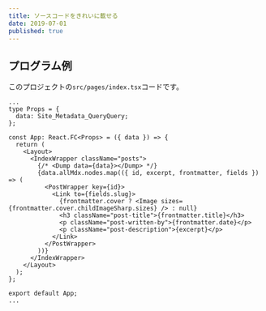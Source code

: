 ```yaml
---
title: ソースコードをきれいに載せる
date: 2019-07-01
published: true
---
```

## プログラム例
このプロジェクトの`src/pages/index.tsx`コードです。
```tsx
...
type Props = {
  data: Site_Metadata_QueryQuery;
};

const App: React.FC<Props> = ({ data }) => {
  return (
    <Layout>
      <IndexWrapper className="posts">
        {/* <Dump data={data}></Dump> */}
        {data.allMdx.nodes.map(({ id, excerpt, frontmatter, fields }) => (
          <PostWrapper key={id}>
            <Link to={fields.slug}>
              {frontmatter.cover ? <Image sizes={frontmatter.cover.childImageSharp.sizes} /> : null}
              <h3 className="post-title">{frontmatter.title}</h3>
              <p className="post-written-by">{frontmatter.date}</p>
              <p className="post-description">{excerpt}</p>
            </Link>
          </PostWrapper>
        ))}
      </IndexWrapper>
    </Layout>
  );
};

export default App;
...
```
